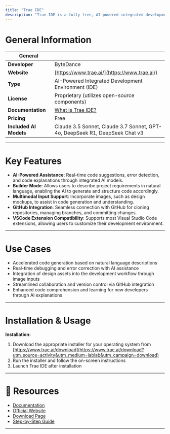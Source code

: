 ```yaml
---
title: "Trae IDE"
description: "Trae IDE is a fully free, AI-powered integrated development environment developed by ByteDance."
---
```


#  General Information


| General  |  |
| --- | --- |
| **Developer**            | ByteDance                                                                                                                                         |
| **Website**              | [https://www.trae.ai/](https://www.trae.ai/)                                                                                                        |
| **Type**                 | AI-Powered Integrated Development Environment (IDE)                                                                                               |
| **License**              | Proprietary (utilizes open-source components)                                                                                                     |
| **Documentation**        | [What is Trae IDE?](https://docs.trae.ai/ide/what-is-trae?_lang=en)                                                |
| **Pricing**              | Free                                                                                                          |
| **Included AI Models**   | Claude 3.5 Sonnet, Claude 3.7 Sonnet, GPT-4o, DeepSeek R1, DeepSeek Chat v3                                                                       |

---

#  Key Features

- **AI-Powered Assistance**: Real-time code suggestions, error detection, and code explanations through integrated AI models.
- **Builder Mode**: Allows users to describe project requirements in natural language, enabling the AI to generate and structure code accordingly.
- **Multimodal Input Support**: Incorporate images, such as design mockups, to assist in code generation and understanding.
- **GitHub Integration**: Seamless connection with GitHub for cloning repositories, managing branches, and committing changes.
- **VSCode Extension Compatibility**: Supports most Visual Studio Code extensions, allowing users to customize their development environment.

---

# Use Cases

- Accelerated code generation based on natural language descriptions  
- Real-time debugging and error correction with AI assistance  
- Integration of design assets into the development workflow through image inputs  
- Streamlined collaboration and version control via GitHub integration  
- Enhanced code comprehension and learning for new developers through AI explanations  

---

# Installation & Usage

**Installation:**

1. Download the appropriate installer for your operating system from [https://www.trae.ai/download](https://www.trae.ai/download?utm_source=activity&utm_medium=lablab&utm_campaign=download)
2. Run the installer and follow the on-screen instructions
3. Launch Trae IDE after installation

---

# 🔗 Resources

- [Documentation](https://docs.trae.ai/ide/what-is-trae?_lang=en)
- [Official Website](https://www.trae.ai/home)
- [Download Page](https://www.trae.ai/download?utm_source=activity&utm_medium=lablab&utm_campaign=download)
- [Step-by-Step Guide](https://www.puppyagent.com/blog/Step-by-Step-Guide-to-Using-Trae-AI-IDE-Efficiently)

---
